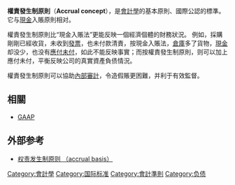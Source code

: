 {{Expand language|1=en|time=2022-05-21T09:16:31+00:00}}
{{会计}}
'''權責發生制原則'''（'''Accrual concept'''），是[[會計學|會計學]]的基本原則、國際公認的標準。 它与[[現金|現金]]入賬原則相对。

權責發生制原則比“現金入賬法”更能反映一個經濟個體的財務狀況。 例如，採購剛剛已經收貨，未收到[[發票|發票]]，也未付款清責，按現金入賬法，[[倉庫|倉庫]]多了貨物，[[現金|現金]]却没少，也没有[[應付未付|應付未付]]，如此不能反映事實；而按權責發生制原則，则可以加上應付未付，平衡反映公司的真實資產負债情況。

權責發生制原則可以協助[[內部審計|內部審計]]，令造假賬更困難，并利于有效監督。

== 相關 ==
* [[GAAP|GAAP]]

== 外部参考 ==
* [http://chinaacc.com/new/403/409/421/2006/1/ad07216351716002260.htm 权责发生制原则 （accrual basis）] {{Wayback|url=http://chinaacc.com/new/403/409/421/2006/1/ad07216351716002260.htm |date=20180712002349 }}

[[Category:會計學|Category:會計學]]
[[Category:国际标准|Category:国际标准]]
[[Category:會計準則|Category:會計準則]]
[[Category:负债|Category:负债]]
{{Accounting-stub}}